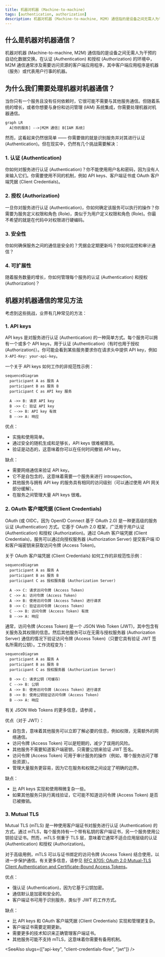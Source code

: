 ```yaml
---
title: 机器对机器 (Machine-to-machine)
tags: [authentication, authorization]
description: 机器对机器 (Machine-to-machine, M2M) 通信指的是设备之间无需人为干预的自动化数据交换。在认证 (Authentication) 和授权 (Authorization) 的环境中，M2M 通信通常涉及需要访问资源的客户端应用程序，其中客户端应用程序是机器（服务）或代表用户行事的机器。
---
```


## 什么是机器对机器通信？

机器对机器 (Machine-to-machine, M2M) 通信指的是设备之间无需人为干预的自动化数据交换。在认证 (Authentication) 和授权 (Authorization) 的环境中，M2M 通信通常涉及需要访问资源的客户端应用程序，其中客户端应用程序是机器（服务）或代表用户行事的机器。

## 为什么我们需要处理机器对机器通信？

当你只有一个服务且没有任何依赖时，它很可能不需要与其他服务通信。但随着系统的增长，或者你想要与身份和访问管理 (IAM) 系统集成，你需要处理机器对机器通信。

```mermaid
graph LR
  A[你的服务] -->|M2M 通信| B[IAM 系统]
```

然而，这看起来仍然很简单 —— 你需要做的就是识别服务并对其进行认证 (Authentication)。但在现实中，仍然有几个挑战需要解决：

### 1. 认证 (Authentication)

你如何对服务进行认证 (Authentication)？你不能使用用户名和密码，因为没有人来输入它们。你需要使用不同的机制，例如 API keys、客户端证书或 OAuth 客户端凭据 (Client Credentials)。

### 2. 授权 (Authorization)

一旦你对服务进行认证 (Authentication)，你如何确定该服务可以执行的操作？你需要为服务定义权限和角色 (Role)，类似于为用户定义权限和角色 (Role)。你最不希望的就是在代码中对权限进行硬编码。

### 3. 安全性

你如何确保服务之间的通信是安全的？凭据会定期更新吗？你如何监控和审计通信？

### 4. 可扩展性

随着服务数量的增长，你如何管理每个服务的认证 (Authentication) 和授权 (Authorization)？

## 机器对机器通信的常见方法

考虑到这些挑战，业界有几种常见的方法：

### 1. API keys

<Ref slug="api-key">API keys</Ref> 是对服务进行认证 (Authentication) 的一种简单方式。每个服务可以拥有一个或多个 API keys，用于认证 (Authentication)（有时也用于授权 (Authorization)）。你可能会看到某些服务要求你在请求头中提供 API key，例如 `X-API-Key: your-api-key`。

一个关于 API keys 如何工作的非规范性示例：

```mermaid
sequenceDiagram
  participant A as 服务 A
  participant B as 服务 B
  participant C as API key 服务

  A ->> B: 请求 API key
  B ->> C: 验证 API key
  C -->> B: API key 有效
  B -->> A: 响应
```

优点：

- 实施和使用简单。
- 通过安全的随机生成和足够长，API keys 很难被猜测。
- 验证是动态的，这意味着你可以在任何时间撤销 API key。

缺点：

- 需要网络通信来验证 API key。
- 它不是自包含的，这意味着需要一个服务来进行 introspection。
- 其他服务与拥有 API key 的服务具有相同的访问级别（可以通过使用 API 网关部分缓解）。
- 在服务之间管理大量 API keys 很难。

### 2. OAuth 客户端凭据 (Client Credentials)

OAuth (或 OIDC，因为 OpenID Connect 基于 OAuth 2.0) <Ref slug="client-credentials-flow" /> 是一种更高级的服务认证 (Authentication) 方式。它基于 OAuth 2.0 框架，广泛用于用户认证 (Authentication) 和授权 (Authorization)。通过 OAuth 客户端凭据 (Client Credentials)，服务可以通过向授权服务器 (Authorization Server) 提交客户端 ID 和客户端密钥来获取访问令牌 (Access Token)。

关于 OAuth 客户端凭据 (Client Credentials) 如何工作的非规范性示例：

```mermaid
sequenceDiagram
  participant A as 服务 A
  participant B as 服务 B
  participant C as 授权服务器 (Authorization Server)

  A ->> C: 请求访问令牌 (Access Token)
  C ->> A: 访问令牌 (Access Token)
  A ->> B: 使用访问令牌 (Access Token) 进行请求
  B ->> C: 验证访问令牌 (Access Token)
  C -->> B: 访问令牌 (Access Token) 有效
  B -->> A: 响应
```

通常，访问令牌 (Access Token) 是一个 JSON Web Token (JWT)，其中包含有关服务及其权限的信息。然后其他服务可以在无需与授权服务器 (Authorization Server) 通信的情况下验证访问令牌 (Access Token)（只要它具有验证 JWT 签名所需的公钥）。工作流程变为：

```mermaid
sequenceDiagram
  participant A as 服务 A
  participant B as 服务 B
  participant C as 授权服务器 (Authorization Server)

  B ->> C: 请求公钥（可缓存）
  C -->> B: 公钥
  A ->> B: 使用访问令牌 (Access Token) 进行请求
  B ->> B: 使用公钥验证访问令牌 (Access Token)
  B -->> A: 响应
```

有关 JSON Web Tokens 的更多信息，请参阅 <Ref slug="jwt" />。

优点（对于 JWT）：

- 自包含，意味着其他服务可以立即了解必要的信息，例如权限，无需额外的网络通信。
- 访问令牌 (Access Token) 可以是短期的，减少了误用的风险。
- 其他服务不需要知道客户端密钥，只需要公钥来验证 JWT 签名。
- 访问令牌 (Access Token) 可用于审计服务的操作（例如，哪个服务访问了哪些资源）。
- 管理大量服务更容易，因为它在服务和权限之间设定了明确的边界。

缺点：

- 比 API keys 实现和使用稍微复杂一些。
- 如果其他服务只执行离线验证，它可能不知道访问令牌 (Access Token) 是否已被撤销。

### 3. Mutual TLS

Mutual TLS (mTLS) 是一种使用客户端证书对服务进行认证 (Authentication) 的方式。通过 mTLS，每个服务持有一个带有私钥的客户端证书，另一个服务使用公钥验证证书。然而，mTLS 侧重于 TLS 层，意味着它通常不适合应用层级的认证 (Authentication) 和授权 (Authorization)。

对于高级用例，mTLS 可以与证书绑定的访问令牌 (Access Token) 结合使用，以进一步保护通信。有关更多信息，请参见 [RFC 8705: OAuth 2.0 Mutual-TLS Client Authentication and Certificate-Bound Access Tokens](https://datatracker.ietf.org/doc/html/rfc8705)。

优点：

- 强认证 (Authentication)，因为它基于公钥加密。
- 通信默认是加密和安全的。
- 客户端证书可用于识别服务，类似于 JWT 的工作方式。

缺点：

- 比 API keys 和 OAuth 客户端凭据 (Client Credentials) 实现和管理更复杂。
- 客户端证书需要定期更新。
- 需要更多的技术知识来正确管理客户端证书。
- 其他服务可能不支持 mTLS，这意味着你需要有备用机制。

<SeeAlso slugs={["api-key", "client-credentials-flow", "jwt"]} />